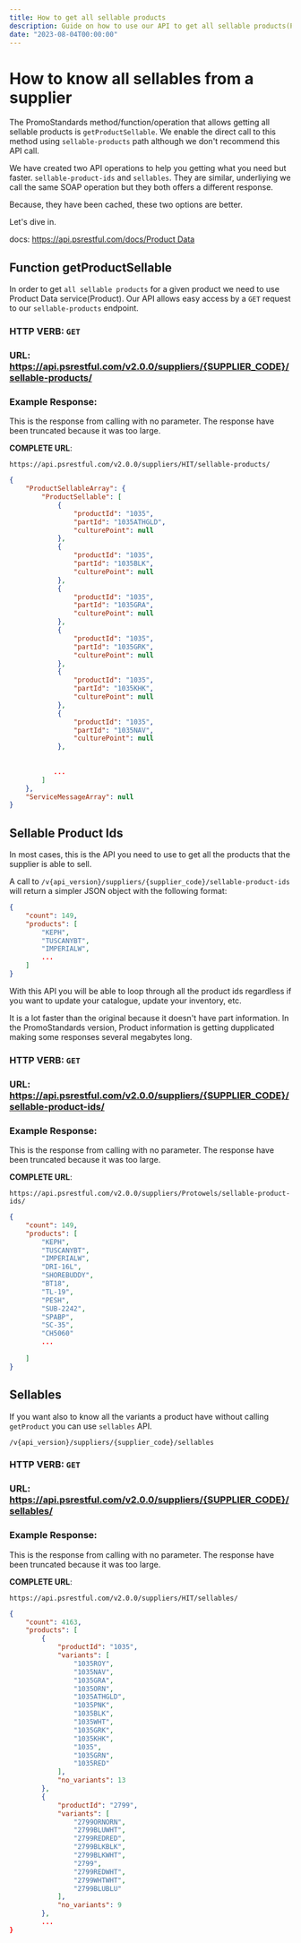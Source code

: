 ```yaml
---
title: How to get all sellable products
description: Guide on how to use our API to get all sellable products(PromoStandards)
date: "2023-08-04T00:00:00"
---
```


# How to know all sellables from a supplier

The PromoStandards method/function/operation that allows getting all sellable products is `getProductSellable`.
We enable the direct call to this method using `sellable-products` path although we don't recommend this API call.

We have created two API operations to help you getting what you need but faster.
`sellable-product-ids` and `sellables`. They are similar, underliying we call the same SOAP operation but they both offers a different response.

Because, they have been cached, these two options are better.

Let's dive in.

docs: [https://api.psrestful.com/docs/Product Data](https://api.psrestful.com/docs/#Product%20Data)

## Function getProductSellable

In order to get `all sellable products` for a given product we need to use Product Data service(Product). Our API allows easy access by a `GET` request to our `sellable-products` endpoint.


### HTTP VERB: `GET`
### URL: https://api.psrestful.com/v2.0.0/suppliers/{SUPPLIER_CODE}/sellable-products/

### Example Response:

This is the response from calling with no parameter. The response have been truncated because it was too large.

**COMPLETE URL**: 
```url copy
https://api.psrestful.com/v2.0.0/suppliers/HIT/sellable-products/
```

```json copy
{
    "ProductSellableArray": {
        "ProductSellable": [
            {
                "productId": "1035",
                "partId": "1035ATHGLD",
                "culturePoint": null
            },
            {
                "productId": "1035",
                "partId": "1035BLK",
                "culturePoint": null
            },
            {
                "productId": "1035",
                "partId": "1035GRA",
                "culturePoint": null
            },
            {
                "productId": "1035",
                "partId": "1035GRK",
                "culturePoint": null
            },
            {
                "productId": "1035",
                "partId": "1035KHK",
                "culturePoint": null
            },
            {
                "productId": "1035",
                "partId": "1035NAV",
                "culturePoint": null
            },
            
 
           ...
        ]
    },
    "ServiceMessageArray": null
}
```

## Sellable Product Ids

In most cases, this is the API you need to use to get all the products that the supplier is able to sell.

A call to `/v{api_version}/suppliers/{supplier_code}/sellable-product-ids` will return a simpler JSON object
with the following format:

```json copy
{
    "count": 149,
    "products": [
        "KEPH",
        "TUSCANYBT",
        "IMPERIALW",
        ...
    ]
}
```

With this API you will be able to loop through all the product ids regardless if you want to update your catalogue, update your inventory, etc. 

It is a lot faster than the original because it doesn't have part information. In the PromoStandards version, Product information is getting dupplicated making some responses several megabytes long.

### HTTP VERB: `GET`
### URL: https://api.psrestful.com/v2.0.0/suppliers/{SUPPLIER_CODE}/sellable-product-ids/

### Example Response:

This is the response from calling with no parameter. The response have been truncated because it was too large.

**COMPLETE URL**: 
```url copy
https://api.psrestful.com/v2.0.0/suppliers/Protowels/sellable-product-ids/
```

```json copy
{
    "count": 149,
    "products": [
        "KEPH",
        "TUSCANYBT",
        "IMPERIALW",
        "DRI-16L",
        "SHOREBUDDY",
        "BT18",
        "TL-19",
        "PESH",
        "SUB-2242",
        "SPABP",
        "SC-35",
        "CH5060"
        ...
        
    ]
}
```

## Sellables

If you want also to know all the variants a product have without calling `getProduct` you can use `sellables` API.

`/v{api_version}/suppliers/{supplier_code}/sellables`

### HTTP VERB: `GET`
### URL: https://api.psrestful.com/v2.0.0/suppliers/{SUPPLIER_CODE}/sellables/

### Example Response:

This is the response from calling with no parameter. The response have been truncated because it was too large.

**COMPLETE URL**: 
```url copy
https://api.psrestful.com/v2.0.0/suppliers/HIT/sellables/
```

```json copy
{
    "count": 4163,
    "products": [
        {
            "productId": "1035",
            "variants": [
                "1035ROY",
                "1035NAV",
                "1035GRA",
                "1035ORN",
                "1035ATHGLD",
                "1035PNK",
                "1035BLK",
                "1035WHT",
                "1035GRK",
                "1035KHK",
                "1035",
                "1035GRN",
                "1035RED"
            ],
            "no_variants": 13
        },
        {
            "productId": "2799",
            "variants": [
                "2799ORNORN",
                "2799BLUWHT",
                "2799REDRED",
                "2799BLKBLK",
                "2799BLKWHT",
                "2799",
                "2799REDWHT",
                "2799WHTWHT",
                "2799BLUBLU"
            ],
            "no_variants": 9
        },
        ...
}
```